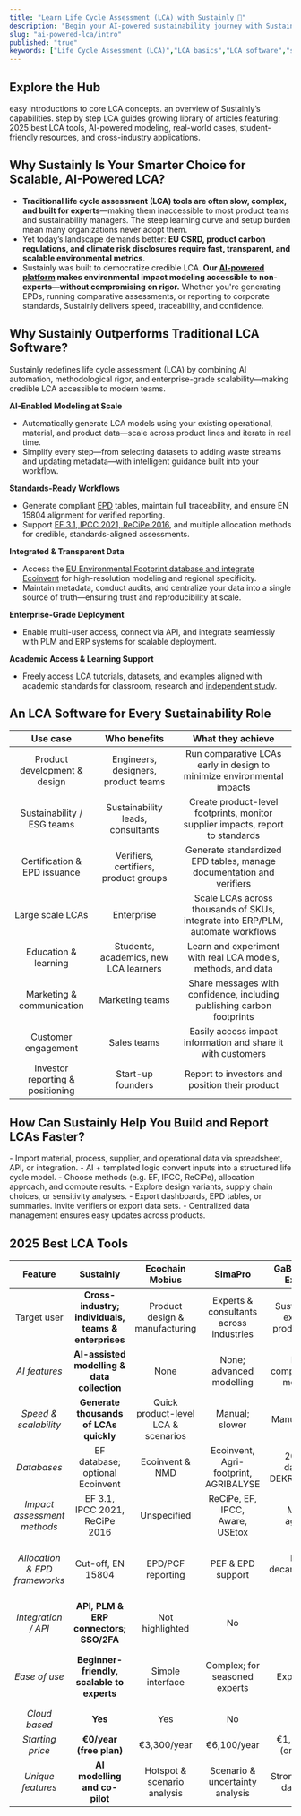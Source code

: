 ```yaml
---
title: "Learn Life Cycle Assessment (LCA) with Sustainly 📘"
description: "Begin your AI-powered sustainability journey with Sustainly’s Learning Hub—navigate through LCA step-by-step tutorials, features, and industry insights designed for product teams, students, and ESG professionals."
slug: "ai-powered-lca/intro"
published: "true"
keywords: ["Life Cycle Assessment (LCA)","LCA basics","LCA software","sustainability learning"]
---
```


## Explore the Hub

<Card title="LCA Introduction" icon="sparkles" color="#8584d9" horizontal href="https://learn.sustainly.ai/lca-guideline/introduction">
  easy introductions to core LCA concepts.
</Card>

<Card title="Features" icon="fire" color="#8584d9" horizontal href="https://learn.sustainly.ai/features/features">
  an overview of Sustainly’s capabilities.
</Card>

<Card title="Tutorials" icon="lightbulb" color="#8584d9" horizontal href="https://learn.sustainly.ai/tutorials/simple-example">
  step by step LCA guides
</Card>

<Card title="Articles" icon="book" color="#8584d9" horizontal href="https://learn.sustainly.ai/articles/index">
  growing library of articles featuring: 2025 best LCA tools, AI-powered modeling, real-world cases, student-friendly resources, and cross-industry applications.
</Card>

## Why Sustainly Is Your Smarter Choice for Scalable, AI-Powered LCA?

- **Traditional life cycle assessment (LCA) tools are often slow, complex, and built for experts**—making them inaccessible to most product teams and sustainability managers. The steep learning curve and setup burden mean many organizations never adopt them.
- Yet today’s landscape demands better: **EU CSRD, product carbon regulations, and climate risk disclosures require fast, transparent, and scalable environmental metrics**.
- Sustainly was built to democratize credible LCA. **Our **[**AI-powered platform**](https://learn.sustainly.ai/4.Tutorials/3.simple-example)** makes environmental impact modeling accessible to non-experts—without compromising on rigor.** Whether you're generating EPDs, running comparative assessments, or reporting to corporate standards, Sustainly delivers speed, traceability, and confidence.

## Why Sustainly Outperforms Traditional LCA Software?

Sustainly redefines life cycle assessment (LCA) by combining AI automation, methodological rigor, and enterprise-grade scalability—making credible LCA accessible to modern teams.

<Icon icon="head-side-gear" iconType="regular" size={19} /> **AI-Enabled Modeling at Scale**

- Automatically generate LCA models using your existing operational, material, and product data—scale across product lines and iterate in real time.
- Simplify every step—from selecting datasets to adding waste streams and updating metadata—with intelligent guidance built into your workflow.

<Icon icon="ruler-combined" size={20} /> **Standards-Ready Workflows**

- Generate compliant [EPD](https://learn.sustainly.ai/2.LCA-Guideline/standards) tables, maintain full traceability, and ensure EN 15804 alignment for verified reporting.
- Support [EF 3.1, IPCC 2021, ReCiPe 2016](https://learn.sustainly.ai/2.LCA-Guideline/methods), and multiple allocation methods for credible, standards-aligned assessments.

<Icon icon="database" size={20} /> **Integrated & Transparent Data**

- Access the [EU Environmental Footprint database and integrate Ecoinvent](https://learn.sustainly.ai/2.LCA-Guideline/database) for high-resolution modeling and regional specificity.
- Maintain metadata, conduct audits, and centralize your data into a single source of truth—ensuring trust and reproducibility at scale.

<Icon icon="building-user" size={20} /> **Enterprise-Grade Deployment**

- Enable multi-user access, connect via API, and integrate seamlessly with PLM and ERP systems for scalable deployment.

<Icon icon="school-circle-check" size={20} /> **Academic Access & Learning Support**

- Freely access LCA tutorials, datasets, and examples aligned with academic standards for classroom, research and [independent study](https://learn.sustainly.ai/4.Tutorials/3.simple-example).

## **An LCA Software for Every Sustainability Role**

| Use case                         | Who benefits                          | What they achieve                                                               |
| :------------------------------: | :-----------------------------------: | :-----------------------------------------------------------------------------: |
| Product development & design     | Engineers, designers, product teams   | Run comparative LCAs early in design to minimize environmental impacts          |
| Sustainability / ESG teams       | Sustainability leads, consultants     | Create product-level footprints, monitor supplier impacts, report to standards  |
| Certification & EPD issuance     | Verifiers, certifiers, product groups | Generate standardized EPD tables, manage documentation and verifiers            |
| Large scale LCAs                 | Enterprise                            | Scale LCAs across thousands of SKUs, integrate into ERP/PLM, automate workflows |
| Education & learning             | Students, academics, new LCA learners | Learn and experiment with real LCA models, methods, and data                    |
| Marketing & communication        | Marketing teams                       | Share messages with confidence, including publishing carbon footprints          |
| Customer engagement              | Sales teams                           | Easily access impact information and share it with customers                    |
| Investor reporting & positioning | Start-up founders                     | Report to investors and position their product                                  |

## **How Can Sustainly Help You Build and Report LCAs Faster?**

<Steps>
  <Step title="Data Ingestion">
    - Import material, process, supplier, and operational data via spreadsheet, API, or integration.
  </Step>
  <Step title="Model Generation">
    - AI + templated logic convert inputs into a structured life cycle model.
  </Step>
  <Step title="Impact Calculation">
    - Choose methods (e.g. EF, IPCC, ReCiPe), allocation approach, and compute results.
  </Step>
  <Step title="Iterate & Compare">
    - Explore design variants, supply chain choices, or sensitivity analyses.
  </Step>
  <Step title="Reporting & Communication">
    - Export dashboards, EPD tables, or summaries. Invite verifiers or export data sets.
  </Step>
  <Step title="Maintenance">
    - Centralized data management ensures easy updates across products.
  </Step>
</Steps>

## **2025 Best LCA Tools**

| Feature                       | **Sustainly**                                        | Ecochain Mobius                     | SimaPro                                 | GaBi (LCA for Experts)                 | Earthster                                  | One Click LCA                                 |
| :---------------------------: | :--------------------------------------------------: | :---------------------------------: | :-------------------------------------: | :------------------------------------: | :----------------------------------------: | :-------------------------------------------: |
| Target user                   | **Cross-industry; individuals, teams & enterprises** | Product design & manufacturing      | Experts & consultants across industries | Sustainability experts & product teams | All products; supply chain & manufacturing | Construction & infrastructure professionals   |
| _AI features_                 | **AI-assisted modelling & data collection**          | None                                | None; advanced modelling                | None; comprehensive modelling          | No AI; real-time & parameter-based LCA     | AI mapping & data integration                 |
| _Speed & scalability_         | **Generate thousands of LCAs quickly**               | Quick product-level LCA & scenarios | Manual; slower                          | Manual; slower                         | Fast & scalable                            | Generate design scenarios quickly             |
| _Databases_                   | EF database; optional Ecoinvent                      | Ecoinvent & NMD                     | Ecoinvent, Agri-footprint, AGRIBALYSE   | 20,000+ datasets; DEKRA-verified       | Ecoinvent, USEEIO, user-shared             | Ecoinvent, EPDs, more                         |
| _Impact assessment methods_   | EF 3.1, IPCC 2021, ReCiPe 2016                       | Unspecified                         | ReCiPe, EF, IPCC, Aware, USEtox         | Method agnostic                        | ReCiPe 2016, EF 3.1, TRACI, IPCC 2021      | EN15804                                       |
| _Allocation & EPD frameworks_ | Cut-off, EN 15804                                    | EPD/PCF reporting                   | PEF & EPD support                       | EPD & decarbonization tools            | ISO compliance; simulations                | 80+ certification compliance; automated EPD   |
| _Integration / API_           | **API, PLM & ERP connectors; SSO/2FA**               | Not highlighted                     | No                                      | No                                     | API integration & no-code uploads          | BIM & tool integrations                       |
| _Ease of use_                 | **Beginner-friendly, scalable to experts**           | Simple interface                    | Complex; for seasoned experts           | Expert users                           | User-friendly; intuitive                   | For experienced practitioners in construction |
| _Cloud based_                 | **Yes**                                              | Yes                                 | No                                      | No                                     | Yes                                        | Yes                                           |
| _Starting price_              | **€0/year (free plan)**                              | €3,300/year                         | €6,100/year                             | €1,500/year (one-time)                 | €2,880/year                                | On request                                    |
| _Unique features_             | **AI modelling and co-pilot**                        | Hotspot & scenario analysis         | Scenario & uncertainty analysis         | Strong industry databases              | Supplier/BOM uploads; collaborative        | AI verifies & suggests improvements           |